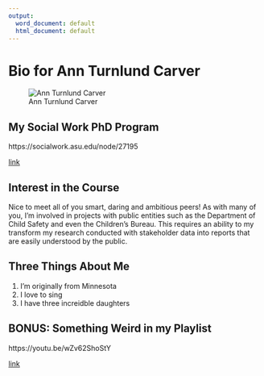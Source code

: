 ```yaml
---
output:
  word_document: default
  html_document: default
---
```



# Bio for Ann Turnlund Carver

![Ann Turnlund Carver](phd photo.png)

## My Social Work PhD Program
https://socialwork.asu.edu/node/27195

[link](https://socialwork.asu.edu/node/27195) 

## Interest in the Course

Nice to meet all of you smart, daring and ambitious peers!  As with many of you, I'm involved in projects with public entities such as the Department of Child Safety and even the Children's Bureau. This requires an ability to my transform my research conducted with stakeholder data into reports that are easily understood by the public. 


## Three Things About Me

1. I'm originally from Minnesota
2. I love to sing
3. I have three increidble daughters

 


## BONUS: Something Weird in my Playlist

https://youtu.be/wZv62ShoStY

[link](https://youtu.be/wZv62ShoStY) 

